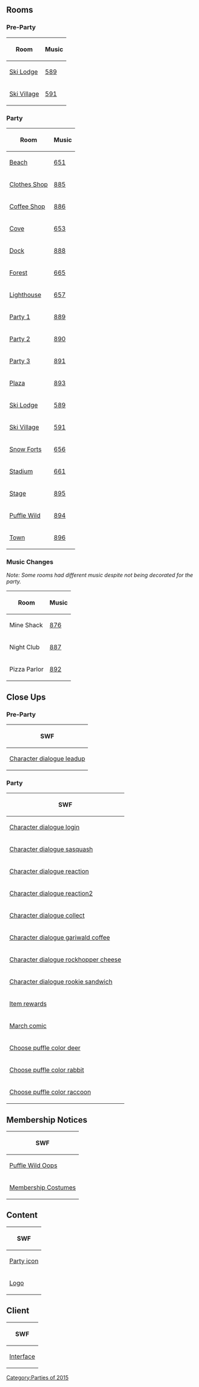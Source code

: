 {{CPW|Puffle Party 2015|Festa dos Puffles - A Incrível Expedição}}

==Rooms==
===Pre-Party===
<center>
{|class="wikitable" border="1"
!Room
!Music
|-
|[[Media:RoomsLodge-PuffleParty2015Pre.swf|Ski Lodge]]||[[Media:Music589 2.swf|589]]
|-
|[[Media:RoomsVillage-PuffleParty2015Pre.swf|Ski Village]]||[[Media:Music591.swf|591]]
|}
</center>

===Party===
<center>
{|class="wikitable" border="1"
!Room
!Music
|-
|[[Media:RoomsBeach-PuffleParty2015.swf|Beach]]||[[Media:Music651.swf|651]]
|-
|[[Media:RoomsShop-PuffleParty2015.swf|Clothes Shop]]||[[Media:Music885.swf|885]]
|-
|[[Media:RoomsCoffee-PuffleParty2015.swf|Coffee Shop]]||[[Media:Music886.swf|886]]
|-
|[[Media:RoomsCove-PuffleParty2015.swf|Cove]]||[[Media:Music653.swf|653]]
|-
|[[Media:RoomsDock-PuffleParty2015.swf|Dock]]||[[Media:Music888.swf|888]]
|-
|[[Media:RoomsForest-PuffleParty2015.swf|Forest]]||[[Media:Music665.swf|665]]
|-
|[[Media:RoomsLight-PuffleParty2015.swf|Lighthouse]]||[[Media:Music657.swf|657]]
|-
|[[Media:RoomsParty1-PuffleParty2015.swf|Party 1]]||[[Media:Music889.swf|889]]
|-
|[[Media:RoomsParty2-PuffleParty2015.swf|Party 2]]||[[Media:Music890.swf|890]]
|-
|[[Media:RoomsParty3-PuffleParty2015.swf|Party 3]]||[[Media:Music891.swf|891]]
|-
|[[Media:RoomsPlaza-PuffleParty2015.swf|Plaza]]||[[Media:Music893.swf|893]]
|-
|[[Media:RoomsLodge-PuffleParty2015.swf|Ski Lodge]]||[[Media:Music589.swf|589]]
|-
|[[Media:RoomsVillage-PuffleParty2015.swf|Ski Village]]||[[Media:Music591.swf|591]]
|-
|[[Media:RoomsForts-PuffleParty2015.swf|Snow Forts]]||[[Media:Music656.swf|656]]
|-
|[[Media:RoomsRink-PuffleParty2015.swf|Stadium]]||[[Media:Music661.swf|661]]
|-
|[[Media:RoomsStage-PuffleParty2015.swf|Stage]]||[[Media:Music895.swf|895]]
|-
|[[Media:RoomsPufflewild-PuffleParty2015.swf|Puffle Wild]]||[[Media:Music894.swf|894]]
|-
|[[Media:RoomsTown-PuffleParty2015.swf|Town]]||[[Media:Music896.swf|896]]
|}
</center>

===Music Changes===
''Note: Some rooms had different music despite not being decorated for the party.''
<center>
{|class="wikitable" border="1"
!Room!!Music
|-
|Mine Shack||[[Media:Music876.swf|876]]
|-
|Night Club||[[Media:Music887.swf|887]]
|-
|Pizza Parlor||[[Media:Music892.swf|892]]
|}
</center>

==Close Ups==
===Pre-Party===
<center>
{|class="wikitable" border="1"
!SWF
|-
|[[Media:Close upsCharacter dialogue leadup-PuffleParty2015.swf|Character dialogue leadup]]
|}
</center>

===Party===
<center>
{|class="wikitable" border="1"
!SWF
|-
|[[Media:Close upsCharacter dialogue login-PuffleParty2015.swf|Character dialogue login]]
|-
|[[Media:Close upsCharacter dialogue sasquash-PuffleParty2015.swf|Character dialogue sasquash]]
|-
|[[Media:Close upsCharacter dialogue reaction-PuffleParty2015.swf|Character dialogue reaction]]
|-
|[[Media:Close upsCharacter dialogue reaction2-PuffleParty2015.swf|Character dialogue reaction2]]
|-
|[[Media:Close upsCharacter dialogue collect-PuffleParty2015.swf|Character dialogue collect]]
|-
|[[Media:Close upsCharacter dialogue gary coffee-PuffleParty2015.swf|Character dialogue gariwald coffee]]
|-
|[[Media:Close upsCharacter dialogue rockhopper cheese-PuffleParty2015.swf|Character dialogue rockhopper cheese]]
|-
|[[Media:Close upsCharacter dialogue rookie sandwich-PuffleParty2015.swf|Character dialogue rookie sandwich]]
|-
|[[Media:Close upsItem rewards-PuffleParty2015.swf|Item rewards]]
|-
|[[Media:Close upsMarch comic-PuffleParty2015.swf|March comic]]
|-
|[[Media:Close upsChoose puffle color deer-PuffleParty2015.swf|Choose puffle color deer]]
|-
|[[Media:Close upsChoose puffle color rabbit-PuffleParty2015.swf|Choose puffle color rabbit]]
|-
|[[Media:Close upsChoose puffle color raccoon-PuffleParty2015.swf|Choose puffle color raccoon]]
|}
</center>
==Membership Notices==
<center>
{|class="wikitable" border="1"
!SWF
|-
|[[Media:MembershipPuffleWildOops-PuffleParty2015.swf|Puffle Wild Oops]]
|-
|[[Media:MembershipParty1-PuffleParty2015.swf|Membership Costumes]]
|}
</center>

==Content==
<center>
{|class="wikitable" border="1"
!SWF
|-
|[[Media:ContentParty icon-PuffleParty2015.swf|Party icon]]
|-
|[[Media:ContentLogoLogo-PuffleParty2015.swf|Logo]]
|}
</center>

==Client==
<center>
{|class="wikitable" border="1"
!SWF
|-
|[[Media:ClientInterface-PuffleParty2015.swf|Interface]]
|}
</center>
{{Parties}}

[[Category:Parties of 2015]]
